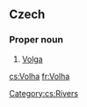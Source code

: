 ==Czech==

===Proper noun===
{{cs-proper noun|g=f}}

# [[Volga]]

[[Category:cs:Rivers]]

[[cs:Volha]]
[[fr:Volha]]